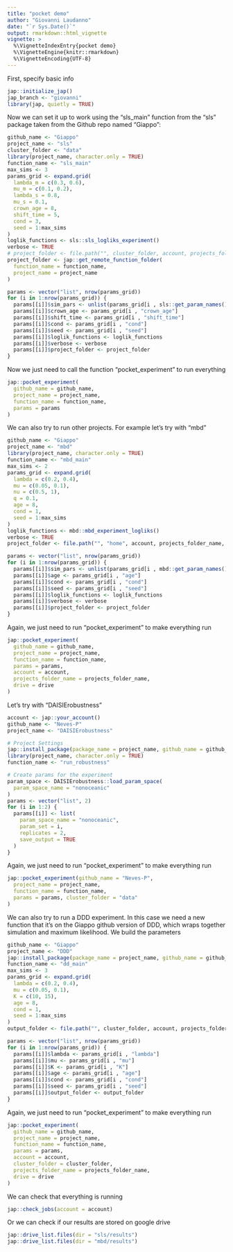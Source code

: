 ```yaml
---
title: "pocket demo"
author: "Giovanni Laudanno"
date: "`r Sys.Date()`"
output: rmarkdown::html_vignette
vignette: >
  %\VignetteIndexEntry{pocket demo}
  %\VignetteEngine{knitr::rmarkdown}
  %\VignetteEncoding{UTF-8}
---
```


First, specify basic info

```r
jap::initialize_jap()
jap_branch <- "giovanni"
library(jap, quietly = TRUE)
```

Now we can set it up to work using the "sls_main" function from the "sls" package taken from the Github repo named "Giappo":

```r
github_name <- "Giappo"
project_name <- "sls"
cluster_folder <- "data"
library(project_name, character.only = TRUE)
function_name <- "sls_main"
max_sims <- 3
params_grid <- expand.grid(
  lambda_m = c(0.3, 0.6),
  mu_m = c(0.1, 0.2),
  lambda_s = 0.8,
  mu_s = 0.1,
  crown_age = 8,
  shift_time = 5,
  cond = 3,
  seed = 1:max_sims
)
loglik_functions <- sls::sls_logliks_experiment()
verbose <- TRUE
# project_folder <- file.path("", cluster_folder, account, projects_folder_name, project_name)
project_folder <- jap::get_remote_function_folder(
  function_name = function_name,
  project_name = project_name
)

params <- vector("list", nrow(params_grid))
for (i in 1:nrow(params_grid)) {
  params[[i]]$sim_pars <- unlist(params_grid[i , sls::get_param_names()])
  params[[i]]$crown_age <- params_grid[i , "crown_age"]
  params[[i]]$shift_time <- params_grid[i , "shift_time"]
  params[[i]]$cond <- params_grid[i , "cond"]
  params[[i]]$seed <- params_grid[i , "seed"]
  params[[i]]$loglik_functions <- loglik_functions
  params[[i]]$verbose <- verbose
  params[[i]]$project_folder <- project_folder
}
```

Now we just need to call the function "pocket_experiment" to run everything

```r
jap::pocket_experiment(
  github_name = github_name,
  project_name = project_name,
  function_name = function_name,
  params = params
)
```

We can also try to run other projects. For example let's try with "mbd"

```r
github_name <- "Giappo"
project_name <- "mbd"
library(project_name, character.only = TRUE)
function_name <- "mbd_main"
max_sims <- 2
params_grid <- expand.grid(
  lambda = c(0.2, 0.4),
  mu = c(0.05, 0.1),
  nu = c(0.5, 1),
  q = 0.1,
  age = 8,
  cond = 1,
  seed = 1:max_sims
)
loglik_functions <- mbd::mbd_experiment_logliks()
verbose <- TRUE
project_folder <- file.path("", "home", account, projects_folder_name, project_name)

params <- vector("list", nrow(params_grid))
for (i in 1:nrow(params_grid)) {
  params[[i]]$sim_pars <- unlist(params_grid[i , mbd::get_param_names()])
  params[[i]]$age <- params_grid[i , "age"]
  params[[i]]$cond <- params_grid[i , "cond"]
  params[[i]]$seed <- params_grid[i , "seed"]
  params[[i]]$loglik_functions <- loglik_functions
  params[[i]]$verbose <- verbose
  params[[i]]$project_folder <- project_folder
}
```

Again, we just need to run "pocket_experiment" to make everything run

```r
jap::pocket_experiment(
  github_name = github_name,
  project_name = project_name,
  function_name = function_name,
  params = params,
  account = account,
  projects_folder_name = projects_folder_name, 
  drive = drive
)
```

Let's try with "DAISIErobustness"

```r
account <- jap::your_account()
github_name <- "Neves-P"
project_name <- "DAISIErobustness"

# Project Settings
jap::install_package(package_name = project_name, github_name = github_name)
library(project_name, character.only = TRUE)
function_name <- "run_robustness"

# Create params for the experiment
param_space <- DAISIErobustness::load_param_space(
  param_space_name = "nonoceanic"
)
params <- vector("list", 2)
for (i in 1:2) {
  params[[i]] <- list(
    param_space_name = "nonoceanic",
    param_set = i,
    replicates = 2,
    save_output = TRUE
  )
}
```

Again, we just need to run "pocket_experiment" to make everything run

```r
jap::pocket_experiment(github_name = "Neves-P",
  project_name = project_name,
  function_name = function_name,
  params = params, cluster_folder = "data"
)
```

We can also try to run a DDD experiment. In this case we need a new function that it's on the Giappo github version of DDD, which wraps together simulation and maximum likelihood.
We build the parameters

```r
github_name <- "Giappo"
project_name <- "DDD"
jap::install_package(package_name = project_name, github_name = github_name)
function_name <- "dd_main"
max_sims <- 3
params_grid <- expand.grid(
  lambda = c(0.2, 0.4),
  mu = c(0.05, 0.1),
  K = c(10, 15),
  age = 8,
  cond = 1,
  seed = 1:max_sims
)
output_folder <- file.path("", cluster_folder, account, projects_folder_name, project_name, "results")

params <- vector("list", nrow(params_grid))
for (i in 1:nrow(params_grid)) {
  params[[i]]$lambda <- params_grid[i , "lambda"]
  params[[i]]$mu <- params_grid[i , "mu"]
  params[[i]]$K <- params_grid[i , "K"]
  params[[i]]$age <- params_grid[i , "age"]
  params[[i]]$cond <- params_grid[i , "cond"]
  params[[i]]$seed <- params_grid[i , "seed"]
  params[[i]]$output_folder <- output_folder
}
```

Again, we just need to run "pocket_experiment" to make everything run

```r
jap::pocket_experiment(
  github_name = github_name,
  project_name = project_name,
  function_name = function_name,
  params = params,
  account = account,
  cluster_folder = cluster_folder,
  projects_folder_name = projects_folder_name, 
  drive = drive
)
```

We can check that everything is running

```r
jap::check_jobs(account = account)
```

Or we can check if our results are stored on google drive

```r
jap::drive_list.files(dir = "sls/results")
jap::drive_list.files(dir = "mbd/results")
```
